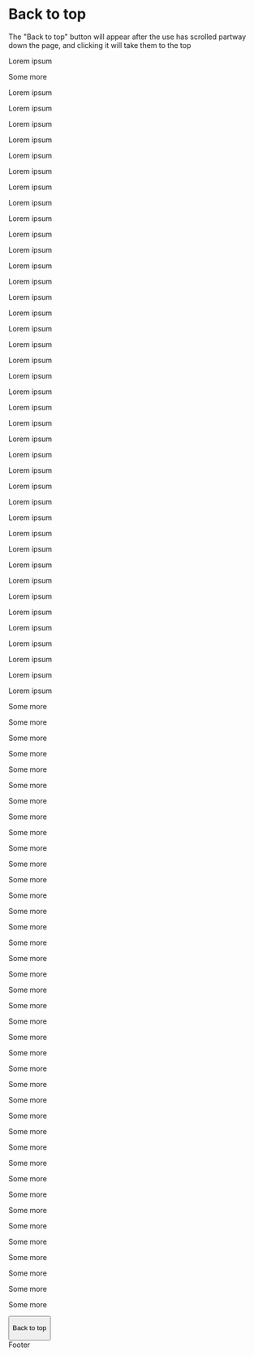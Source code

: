 
<Meta title="Library/Top TEST" />

# Back to top

The "Back to top" button will appear after the use has scrolled partway down the page, and clicking it will take them to the top

<Canvas>
  <Story name="default">
  <div>
    <main>
      <p>Lorem ipsum</p>
      <p>Some more</p>
      <p>Lorem ipsum</p>
      <p>Lorem ipsum</p>
      <p>Lorem ipsum</p>
      <p>Lorem ipsum</p>
      <p>Lorem ipsum</p>
      <p>Lorem ipsum</p>
      <p>Lorem ipsum</p>
      <p>Lorem ipsum</p>
      <p>Lorem ipsum</p>
      <p>Lorem ipsum</p>
      <p>Lorem ipsum</p>
      <p>Lorem ipsum</p>
      <p>Lorem ipsum</p>
      <p>Lorem ipsum</p>
      <p>Lorem ipsum</p>
      <p>Lorem ipsum</p>
      <p>Lorem ipsum</p>
      <p>Lorem ipsum</p>
      <p>Lorem ipsum</p>
      <p>Lorem ipsum</p>
      <p>Lorem ipsum</p>
      <p>Lorem ipsum</p>
      <p>Lorem ipsum</p>
      <p>Lorem ipsum</p>
      <p>Lorem ipsum</p>
      <p>Lorem ipsum</p>
      <p>Lorem ipsum</p>
      <p>Lorem ipsum</p>
      <p>Lorem ipsum</p>
      <p>Lorem ipsum</p>
      <p>Lorem ipsum</p>
      <p>Lorem ipsum</p>
      <p>Lorem ipsum</p>
      <p>Lorem ipsum</p>
      <p>Lorem ipsum</p>
      <p>Lorem ipsum</p>
      <p>Lorem ipsum</p>
      <p>Lorem ipsum</p>
      <p>Lorem ipsum</p>
      <p>Some more</p>
      <p>Some more</p>
      <p>Some more</p>
      <p>Some more</p>
      <p>Some more</p>
      <p>Some more</p>
      <p>Some more</p>
      <p>Some more</p>
      <p>Some more</p>
      <p>Some more</p>
      <p>Some more</p>
      <p>Some more</p>
      <p>Some more</p>
      <p>Some more</p>
      <p>Some more</p>
      <p>Some more</p>
      <p>Some more</p>
      <p>Some more</p>
      <p>Some more</p>
      <p>Some more</p>
      <p>Some more</p>
      <p>Some more</p>
      <p>Some more</p>
      <p>Some more</p>
      <p>Some more</p>
      <p>Some more</p>
      <p>Some more</p>
      <p>Some more</p>
      <p>Some more</p>
      <p>Some more</p>
      <p>Some more</p>
      <p>Some more</p>
      <p>Some more</p>
      <p>Some more</p>
      <p>Some more</p>
      <p>Some more</p>
      <p>Some more</p>
      <p>Some more</p>
      <p>Some more</p>
    </main>
    <div class="vsa-top-button-container" id="top-button-container">
      <div class="usa-grid usa-grid-full">
        <div class="usa-width-three-fourths" id="usa-width-container">
          <div class="usa-content">
            <button type="button" className="usa-button vads-u-background-color--gray-dark vsa-top-button vads-u-display--flex vads-u-align-items--center">
              <i aria-hidden="true" class="fas fa-arrow-up vads-u-margin-right--0 medium-screen:vads-u-margin-right--1p5 medium-screen:vads-u-font-size--sm" role="img"></i>
              <p class="vads-u-display--none vads-u-color--white vads-u-margin--0 medium-screen:vads-u-display--block">
                Back to top
              </p>
            </button>
          </div>
        </div>
      </div>
    </div>
  <div id="footerNav">Footer</div>
  </div>
  </Story>
</Canvas>

